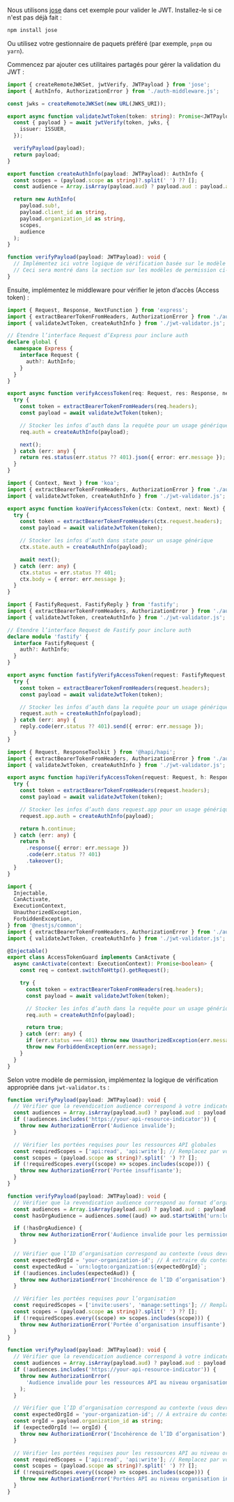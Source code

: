 
Nous utilisons [jose](https://github.com/panva/jose) dans cet exemple pour valider le JWT. Installez-le si ce n'est pas déjà fait :

```bash
npm install jose
```

Ou utilisez votre gestionnaire de paquets préféré (par exemple, `pnpm` ou `yarn`).

Commencez par ajouter ces utilitaires partagés pour gérer la validation du JWT :

```ts title="jwt-validator.ts"
import { createRemoteJWKSet, jwtVerify, JWTPayload } from 'jose';
import { AuthInfo, AuthorizationError } from './auth-middleware.js';

const jwks = createRemoteJWKSet(new URL(JWKS_URI));

export async function validateJwtToken(token: string): Promise<JWTPayload> {
  const { payload } = await jwtVerify(token, jwks, {
    issuer: ISSUER,
  });

  verifyPayload(payload);
  return payload;
}

export function createAuthInfo(payload: JWTPayload): AuthInfo {
  const scopes = (payload.scope as string)?.split(' ') ?? [];
  const audience = Array.isArray(payload.aud) ? payload.aud : payload.aud ? [payload.aud] : [];

  return new AuthInfo(
    payload.sub!,
    payload.client_id as string,
    payload.organization_id as string,
    scopes,
    audience
  );
}

function verifyPayload(payload: JWTPayload): void {
  // Implémentez ici votre logique de vérification basée sur le modèle de permission
  // Ceci sera montré dans la section sur les modèles de permission ci-dessous
}
```

Ensuite, implémentez le middleware pour vérifier le jeton d’accès (Access token) :

<Tabs groupId="api-framework">
  <TabItem value="express" label="Express.js">

```ts title="auth-middleware.ts"
import { Request, Response, NextFunction } from 'express';
import { extractBearerTokenFromHeaders, AuthorizationError } from './auth-middleware.js';
import { validateJwtToken, createAuthInfo } from './jwt-validator.js';

// Étendre l’interface Request d’Express pour inclure auth
declare global {
  namespace Express {
    interface Request {
      auth?: AuthInfo;
    }
  }
}

export async function verifyAccessToken(req: Request, res: Response, next: NextFunction) {
  try {
    const token = extractBearerTokenFromHeaders(req.headers);
    const payload = await validateJwtToken(token);

    // Stocker les infos d’auth dans la requête pour un usage générique
    req.auth = createAuthInfo(payload);

    next();
  } catch (err: any) {
    return res.status(err.status ?? 401).json({ error: err.message });
  }
}
```

  </TabItem>
  <TabItem value="koa" label="Koa.js">

```ts title="auth-middleware.ts"
import { Context, Next } from 'koa';
import { extractBearerTokenFromHeaders, AuthorizationError } from './auth-middleware.js';
import { validateJwtToken, createAuthInfo } from './jwt-validator.js';

export async function koaVerifyAccessToken(ctx: Context, next: Next) {
  try {
    const token = extractBearerTokenFromHeaders(ctx.request.headers);
    const payload = await validateJwtToken(token);

    // Stocker les infos d’auth dans state pour un usage générique
    ctx.state.auth = createAuthInfo(payload);

    await next();
  } catch (err: any) {
    ctx.status = err.status ?? 401;
    ctx.body = { error: err.message };
  }
}
```

  </TabItem>
  <TabItem value="fastify" label="Fastify">

```ts title="auth-middleware.ts"
import { FastifyRequest, FastifyReply } from 'fastify';
import { extractBearerTokenFromHeaders, AuthorizationError } from './auth-middleware.js';
import { validateJwtToken, createAuthInfo } from './jwt-validator.js';

// Étendre l’interface Request de Fastify pour inclure auth
declare module 'fastify' {
  interface FastifyRequest {
    auth?: AuthInfo;
  }
}

export async function fastifyVerifyAccessToken(request: FastifyRequest, reply: FastifyReply) {
  try {
    const token = extractBearerTokenFromHeaders(request.headers);
    const payload = await validateJwtToken(token);

    // Stocker les infos d’auth dans la requête pour un usage générique
    request.auth = createAuthInfo(payload);
  } catch (err: any) {
    reply.code(err.status ?? 401).send({ error: err.message });
  }
}
```

  </TabItem>
  <TabItem value="hapi" label="Hapi.js">

```ts title="auth-middleware.ts"
import { Request, ResponseToolkit } from '@hapi/hapi';
import { extractBearerTokenFromHeaders, AuthorizationError } from './auth-middleware.js';
import { validateJwtToken, createAuthInfo } from './jwt-validator.js';

export async function hapiVerifyAccessToken(request: Request, h: ResponseToolkit) {
  try {
    const token = extractBearerTokenFromHeaders(request.headers);
    const payload = await validateJwtToken(token);

    // Stocker les infos d’auth dans request.app pour un usage générique
    request.app.auth = createAuthInfo(payload);

    return h.continue;
  } catch (err: any) {
    return h
      .response({ error: err.message })
      .code(err.status ?? 401)
      .takeover();
  }
}
```

  </TabItem>
  <TabItem value="nestjs" label="NestJS">

```ts title="access-token.guard.ts"
import {
  Injectable,
  CanActivate,
  ExecutionContext,
  UnauthorizedException,
  ForbiddenException,
} from '@nestjs/common';
import { extractBearerTokenFromHeaders, AuthorizationError } from './auth-middleware.js';
import { validateJwtToken, createAuthInfo } from './jwt-validator.js';

@Injectable()
export class AccessTokenGuard implements CanActivate {
  async canActivate(context: ExecutionContext): Promise<boolean> {
    const req = context.switchToHttp().getRequest();

    try {
      const token = extractBearerTokenFromHeaders(req.headers);
      const payload = await validateJwtToken(token);

      // Stocker les infos d’auth dans la requête pour un usage générique
      req.auth = createAuthInfo(payload);

      return true;
    } catch (err: any) {
      if (err.status === 401) throw new UnauthorizedException(err.message);
      throw new ForbiddenException(err.message);
    }
  }
}
```

  </TabItem>
</Tabs>

Selon votre modèle de permission, implémentez la logique de vérification appropriée dans `jwt-validator.ts` :

<Tabs groupId="permission-models">
<TabItem value="global-api-resources" label="Ressources API globales">

```ts title="jwt-validator.ts"
function verifyPayload(payload: JWTPayload): void {
  // Vérifier que la revendication audience correspond à votre indicateur de ressource API
  const audiences = Array.isArray(payload.aud) ? payload.aud : payload.aud ? [payload.aud] : [];
  if (!audiences.includes('https://your-api-resource-indicator')) {
    throw new AuthorizationError('Audience invalide');
  }

  // Vérifier les portées requises pour les ressources API globales
  const requiredScopes = ['api:read', 'api:write']; // Remplacez par vos portées requises
  const scopes = (payload.scope as string)?.split(' ') ?? [];
  if (!requiredScopes.every((scope) => scopes.includes(scope))) {
    throw new AuthorizationError('Portée insuffisante');
  }
}
```

</TabItem>
<TabItem value="organization-permissions" label="Permissions d’organisation (hors API)">

```ts title="jwt-validator.ts"
function verifyPayload(payload: JWTPayload): void {
  // Vérifier que la revendication audience correspond au format d’organisation
  const audiences = Array.isArray(payload.aud) ? payload.aud : payload.aud ? [payload.aud] : [];
  const hasOrgAudience = audiences.some((aud) => aud.startsWith('urn:logto:organization:'));

  if (!hasOrgAudience) {
    throw new AuthorizationError('Audience invalide pour les permissions d’organisation');
  }

  // Vérifier que l’ID d’organisation correspond au contexte (vous devrez peut-être l’extraire du contexte de la requête)
  const expectedOrgId = 'your-organization-id'; // À extraire du contexte de la requête
  const expectedAud = `urn:logto:organization:${expectedOrgId}`;
  if (!audiences.includes(expectedAud)) {
    throw new AuthorizationError('Incohérence de l’ID d’organisation');
  }

  // Vérifier les portées requises pour l’organisation
  const requiredScopes = ['invite:users', 'manage:settings']; // Remplacez par vos portées requises
  const scopes = (payload.scope as string)?.split(' ') ?? [];
  if (!requiredScopes.every((scope) => scopes.includes(scope))) {
    throw new AuthorizationError('Portée d’organisation insuffisante');
  }
}
```

</TabItem>
<TabItem value="organization-level-api-resources" label="Ressources API au niveau organisation">

```ts title="jwt-validator.ts"
function verifyPayload(payload: JWTPayload): void {
  // Vérifier que la revendication audience correspond à votre indicateur de ressource API
  const audiences = Array.isArray(payload.aud) ? payload.aud : payload.aud ? [payload.aud] : [];
  if (!audiences.includes('https://your-api-resource-indicator')) {
    throw new AuthorizationError(
      'Audience invalide pour les ressources API au niveau organisation'
    );
  }

  // Vérifier que l’ID d’organisation correspond au contexte (vous devrez peut-être l’extraire du contexte de la requête)
  const expectedOrgId = 'your-organization-id'; // À extraire du contexte de la requête
  const orgId = payload.organization_id as string;
  if (expectedOrgId !== orgId) {
    throw new AuthorizationError('Incohérence de l’ID d’organisation');
  }

  // Vérifier les portées requises pour les ressources API au niveau organisation
  const requiredScopes = ['api:read', 'api:write']; // Remplacez par vos portées requises
  const scopes = (payload.scope as string)?.split(' ') ?? [];
  if (!requiredScopes.every((scope) => scopes.includes(scope))) {
    throw new AuthorizationError('Portées API au niveau organisation insuffisantes');
  }
}
```

</TabItem>
</Tabs>
